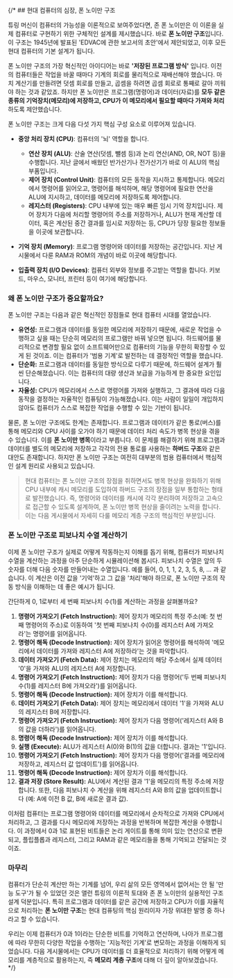 {/* ## 현대 컴퓨터의 심장, 폰 노이만 구조

튜링 머신이 컴퓨터의 가능성을 이론적으로 보여주었다면, 존 폰 노이만은 이 이론을 실제 컴퓨터로 구현하기 위한 구체적인 설계를 제시했습니다. 바로 **폰 노이만 구조**입니다. 이 구조는 1945년에 발표된 'EDVAC에 관한 보고서의 초안'에서 제안되었고, 이후 모든 현대 컴퓨터의 기본 설계가 됩니다.

폰 노이만 구조의 가장 혁신적인 아이디어는 바로 **'저장된 프로그램 방식'** 입니다. 이전의 컴퓨터들은 작업을 바꿀 때마다 기계의 회로를 물리적으로 재배선해야 했습니다. 마치 계산기를 만들려면 덧셈 회로를 만들고, 곱셈을 하려면 곱셈 회로로 통째로 갈아 끼워야 하는 것과 같았죠. 하지만 폰 노이만은 프로그램(명령어)과 데이터(자료)를 **모두 같은 종류의 기억장치(메모리)에 저장하고, CPU가 이 메모리에서 필요할 때마다 가져와 처리**하도록 제안했습니다.

폰 노이만 구조는 크게 다음 다섯 가지 핵심 구성 요소로 이루어져 있습니다.

*   **중앙 처리 장치 (CPU)**: 컴퓨터의 '뇌' 역할을 합니다.
    *   **연산 장치 (ALU)**: 산술 연산(덧셈, 뺄셈 등)과 논리 연산(AND, OR, NOT 등)을 수행합니다. 지난 글에서 배웠던 반가산기나 전가산기가 바로 이 ALU의 핵심 부품입니다.
    *   **제어 장치 (Control Unit)**: 컴퓨터의 모든 동작을 지시하고 통제합니다. 메모리에서 명령어를 읽어오고, 명령어를 해석하며, 해당 명령어에 필요한 연산을 ALU에 지시하고, 데이터를 메모리에 저장하도록 제어합니다.
    *   **레지스터 (Registers)**: CPU 내부에 있는 매우 빠른 임시 기억 장치입니다. 제어 장치가 다음에 처리할 명령어의 주소를 저장하거나, ALU가 현재 계산할 데이터, 혹은 계산된 중간 결과를 임시로 저장하는 등, CPU가 당장 필요한 정보들을 이곳에 보관합니다.

*   **기억 장치 (Memory)**: 프로그램 명령어와 데이터를 저장하는 공간입니다. 지난 게시물에서 다룬 RAM과 ROM의 개념이 바로 이곳에 해당합니다.

*   **입출력 장치 (I/O Devices)**: 컴퓨터 외부와 정보를 주고받는 역할을 합니다. 키보드, 마우스, 모니터, 프린터 등이 여기에 해당합니다.

### 왜 폰 노이만 구조가 중요할까요?

폰 노이만 구조는 다음과 같은 혁신적인 장점들로 현대 컴퓨터 시대를 열었습니다.

*   **유연성:** 프로그램과 데이터를 동일한 메모리에 저장하기 때문에, 새로운 작업을 수행하고 싶을 때는 단순히 메모리의 프로그램만 바꿔 넣으면 됩니다. 하드웨어를 물리적으로 변경할 필요 없이 소프트웨어만으로 컴퓨터의 기능을 무한히 확장할 수 있게 된 것이죠. 이는 컴퓨터가 '범용 기계'로 발전하는 데 결정적인 역할을 했습니다.
*   **단순화:** 프로그램과 데이터를 동일한 방식으로 다루기 때문에, 하드웨어 설계가 훨씬 단순해졌습니다. 이는 컴퓨터의 대량 생산과 보급을 가능하게 한 중요한 요인입니다.
*   **자율성:** CPU가 메모리에서 스스로 명령어를 가져와 실행하고, 그 결과에 따라 다음 동작을 결정하는 자율적인 컴퓨팅이 가능해졌습니다. 이는 사람이 일일이 개입하지 않아도 컴퓨터가 스스로 복잡한 작업을 수행할 수 있는 기반이 됩니다.

물론, 폰 노이만 구조에도 한계는 존재합니다. 프로그램과 데이터가 같은 통로(버스)를 통해 메모리와 CPU 사이를 오가야 하기 때문에 데이터 처리 속도가 병목 현상을 겪을 수 있습니다. 이를 **폰 노이만 병목**이라고 부릅니다. 이 문제를 해결하기 위해 프로그램과 데이터를 별도의 메모리에 저장하고 각각의 전용 통로를 사용하는 **하버드 구조**와 같은 대안도 존재합니다. 하지만 폰 노이만 구조는 여전히 대부분의 범용 컴퓨터에서 핵심적인 설계 원리로 사용되고 있습니다.

> 현대 컴퓨터는 폰 노이만 구조의 장점을 취하면서도 병목 현상을 완화하기 위해 CPU 내부에 캐시 메모리를 도입하여 하버드 구조의 장점을 일부 통합하는 형태로 발전했습니다. 즉, 명령어와 데이터를 캐시에 각각 분리하여 저장하고 고속으로 접근할 수 있도록 설계하여, 폰 노이만 병목 현상을 줄이려는 노력을 합니다. 이는 다음 게시물에서 자세히 다룰 메모리 계층 구조의 핵심적인 부분입니다.

### 폰 노이만 구조로 피보나치 수열 계산하기

이제 폰 노이만 구조가 실제로 어떻게 작동하는지 이해를 돕기 위해, 컴퓨터가 피보나치 수열을 계산하는 과정을 아주 단순하게 시뮬레이션해 봅시다. 피보나치 수열은 앞의 두 숫자를 더해 다음 숫자를 만들어내는 수열입니다. 예를 들어, 0, 1, 1, 2, 3, 5, 8, ... 과 같습니다. 이 계산은 이전 값을 '기억'하고 그 값을 '처리'해야 하므로, 폰 노이만 구조의 작동 방식을 이해하는 데 좋은 예시가 됩니다.

간단하게 0, 1로부터 세 번째 피보나치 수(1)를 계산하는 과정을 살펴볼까요?

1.  **명령어 가져오기 (Fetch Instruction):** 제어 장치가 메모리의 특정 주소(예: 첫 번째 명령어의 주소)로 이동하여 '첫 번째 피보나치 수(0)를 레지스터 A에 가져오라'는 명령어를 읽어옵니다.
2.  **명령어 해독 (Decode Instruction):** 제어 장치가 읽어온 명령어를 해석하여 '메모리에서 데이터를 가져와 레지스터 A에 저장하라'는 것을 파악합니다.
3.  **데이터 가져오기 (Fetch Data):** 제어 장치는 메모리의 해당 주소에서 실제 데이터 '0'을 가져와 ALU의 레지스터 A에 저장합니다.
4.  **명령어 가져오기 (Fetch Instruction):** 제어 장치가 다음 명령어('두 번째 피보나치 수(1)를 레지스터 B에 가져오라')를 읽어옵니다.
5.  **명령어 해독 (Decode Instruction):** 제어 장치가 이를 해석합니다.
6.  **데이터 가져오기 (Fetch Data):** 제어 장치는 메모리에서 데이터 '1'을 가져와 ALU의 레지스터 B에 저장합니다.
7.  **명령어 가져오기 (Fetch Instruction):** 제어 장치가 다음 명령어('레지스터 A와 B의 값을 더하라')를 읽어옵니다.
8.  **명령어 해독 (Decode Instruction):** 제어 장치가 이를 해석합니다.
9.  **실행 (Execute):** ALU가 레지스터 A(0)와 B(1)의 값을 더합니다. 결과는 '1'입니다.
10. **명령어 가져오기 (Fetch Instruction):** 제어 장치가 다음 명령어('결과를 메모리에 저장하고, 레지스터 값 업데이트')를 읽어옵니다.
11. **명령어 해독 (Decode Instruction):** 제어 장치가 이를 해석합니다.
12. **결과 저장 (Store Result):** ALU에서 계산된 결과 '1'을 메모리의 특정 주소에 저장합니다. 또한, 다음 피보나치 수 계산을 위해 레지스터 A와 B의 값을 업데이트합니다 (예: A에 이전 B 값, B에 새로운 결과 값).

이처럼 컴퓨터는 프로그램 명령어와 데이터를 메모리에서 순차적으로 가져와 CPU에서 처리하고, 그 결과를 다시 메모리에 저장하는 과정을 반복하며 복잡한 계산을 수행합니다. 이 과정에서 0과 1로 표현된 비트들은 논리 게이트를 통해 의미 있는 연산으로 변환되고, 플립플롭과 레지스터, 그리고 RAM과 같은 메모리들을 통해 기억되고 전달되는 것이죠.

### 마무리

컴퓨터가 단순히 계산만 하는 기계를 넘어, 우리 삶의 모든 영역에서 없어서는 안 될 '만능 도구'가 될 수 있었던 것은 앨런 튜링의 이론적 토대와 존 폰 노이만의 실용적인 구조 설계 덕분입니다. 특히 프로그램과 데이터를 같은 공간에 저장하고 CPU가 이를 자율적으로 처리하는 **폰 노이만 구조**는 현대 컴퓨팅의 핵심 원리이자 가장 위대한 발명 중 하나라고 할 수 있습니다.

우리는 이제 컴퓨터가 0과 1이라는 단순한 비트를 기억하고 연산하며, 나아가 프로그램에 따라 무한히 다양한 작업을 수행하는 '지능적인 기계'로 변모하는 과정을 이해하게 되었습니다. 다음 게시물에서는 CPU가 데이터를 더 효율적으로 처리하기 위해 어떻게 메모리를 계층적으로 활용하는지, 즉 **메모리 계층 구조**에 대해 더 깊이 알아보겠습니다.
 */}
